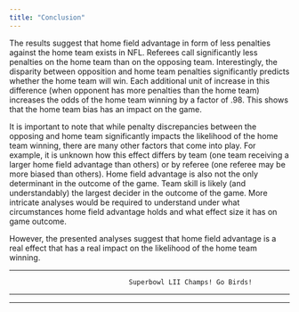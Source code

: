 ```yaml
---
title: "Conclusion" 
---
```

The results suggest that home field advantage in form of less penalties against the home team exists in NFL. Referees call significantly less penalties on the home team than on the opposing team. Interestingly, the disparity between opposition and home team penalties significantly predicts whether the home team will win. Each additional unit of increase in this difference (when opponent has more penalties than the home team) increases the odds of the home team winning by a factor of .98. This shows that the home team bias has an impact on the game. 

It is important to note that while penalty discrepancies between the opposing and home team significantly impacts the likelihood of the home team winning, there are many other factors that come into play. For example, it is unknown how this effect differs by team (one team receiving a larger home field advantage than others) or by referee (one referee may be more biased than others). Home field advantage is also not the only determinant in the outcome of the game. Team skill is likely (and understandably) the largest decider in the outcome of the game. More intricate analyses would be required to understand under what circumstances home field advantage holds and what effect size it has on game outcome. 

However, the presented analyses suggest that home field advantage is a real effect that has a real impact on the likelihood of the home team winning.

-----




                                  Superbowl LII Champs! Go Birds!
 
---


 ___

